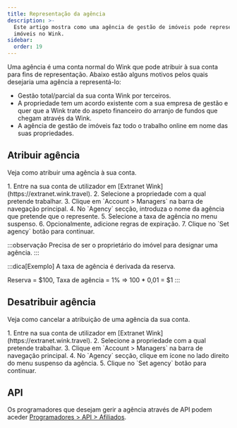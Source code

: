 ```yaml
---
title: Representação da agência
description: >-
  Este artigo mostra como uma agência de gestão de imóveis pode representar
  imóveis no Wink.
sidebar:
  order: 19
---
```


Uma agência é uma conta normal do Wink que pode atribuir à sua conta para fins de representação. Abaixo estão alguns motivos pelos quais desejaria uma agência a representá-lo:

* Gestão total/parcial da sua conta Wink por terceiros.
* A propriedade tem um acordo existente com a sua empresa de gestão e quer que a Wink trate do aspeto financeiro do arranjo de fundos que chegam através da Wink.
* A agência de gestão de imóveis faz todo o trabalho online em nome das suas propriedades.

## Atribuir agência

Veja como atribuir uma agência à sua conta.

<Steps>
  1. Entre na sua conta de utilizador em [Extranet Wink](https://extranet.wink.travel).
  2. Selecione a propriedade com a qual pretende trabalhar.
  3. Clique em `Account > Managers` na barra de navegação principal.
  4. No `Agency` secção, introduza o nome da agência que pretende que o represente.
  5. Selecione a taxa de agência no menu suspenso.
  6. Opcionalmente, adicione regras de expiração.
  7. Clique no `Set agency` botão para continuar.
</Steps>


:::observação
Precisa de ser o proprietário do imóvel para designar uma agência.
:::

:::dica\[Exemplo]
A taxa de agência é derivada da reserva.

Reserva = $100, Taxa de agência = 1% => 100 \* 0,01 = $1
:::

## Desatribuir agência

Veja como cancelar a atribuição de uma agência da sua conta.

<Steps>
  1. Entre na sua conta de utilizador em [Extranet Wink](https://extranet.wink.travel).
  2. Selecione a propriedade com a qual pretende trabalhar.
  3. Clique em `Account > Managers` na barra de navegação principal.
  4. No `Agency` secção, clique em <Badge text="x" variant="danger" size="small" /> ícone no lado direito do menu suspenso da agência.
  5. Clique no `Set agency` botão para continuar.
</Steps>


## API

Os programadores que desejam gerir a agência através de API podem aceder [Programadores > API > Afiliados](/developers/apis/#affiliate-api).

